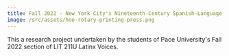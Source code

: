 ```yaml
---
title: Fall 2022 - New York City's Nineteenth-Century Spanish-Language Press
image: /src/assets/hoe-rotary-printing-press.png
---
```


This a research project undertaken by the students of Pace University's Fall 2022 section of LIT 211U Latinx Voices.
